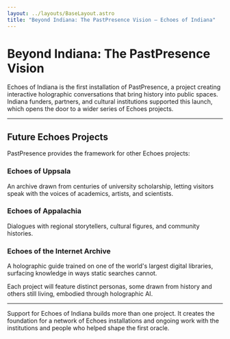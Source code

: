 ```yaml
---
layout: ../layouts/BaseLayout.astro
title: "Beyond Indiana: The PastPresence Vision — Echoes of Indiana"
---
```



<NavBar />

<div class="max-w-4xl mx-auto px-4 py-16">

# Beyond Indiana: The PastPresence Vision

Echoes of Indiana is the first installation of PastPresence, a project creating interactive holographic conversations that bring history into public spaces. Indiana funders, partners, and cultural institutions supported this launch, which opens the door to a wider series of Echoes projects.

---

## Future Echoes Projects

PastPresence provides the framework for other Echoes projects:

<div class="space-y-8 my-12">

### Echoes of Uppsala
An archive drawn from centuries of university scholarship, letting visitors speak with the voices of academics, artists, and scientists.

### Echoes of Appalachia
Dialogues with regional storytellers, cultural figures, and community histories.

### Echoes of the Internet Archive
A holographic guide trained on one of the world's largest digital libraries, surfacing knowledge in ways static searches cannot.

</div>

Each project will feature distinct personas, some drawn from history and others still living, embodied through holographic AI.

---

<div class="mt-16 p-8 bg-brand-navy/30 rounded-lg border border-brand-teal/20">
  <p class="text-lg text-white leading-relaxed text-center">
    Support for Echoes of Indiana builds more than one project. It creates the foundation for a network of Echoes installations and ongoing work with the institutions and people who helped shape the first oracle.
  </p>
</div>

</div>